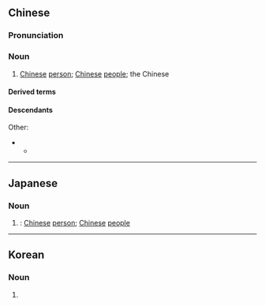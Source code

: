 ==Chinese==
{{zh-forms|s=中国人|type=21|alt=中國儂-costal Min}}

===Pronunciation===
{{zh-pron
|m=Zhōngguórén
|dg=җун1гуй2жын1/җун1гуә2жын1
|c=zung1 gwok3 jan4
|c-t=zuung1 gok2 ngin3
|h=pfs=Chûng-koet-ngìn
|md=Dṳ̆ng-guók-nè̤ng
|mn=Tiong-kok-lâng
|mn-t=dong1 gog4 nang5
|w=1tson koq nyin
|cat=n
}}

===Noun===
{{zh-noun}}

# [[Chinese]] [[person]]; [[Chinese]] [[people]]; the Chinese {{zh-mw|m,c:個}}
#: {{zh-x|外國人 能 做 到，難道 ^中國人 就 做-不{bu}到 嗎？|Foreigners can do it; can't the '''Chinese people''' do it?}}
#: {{zh-x|雖然 我 的 閱讀 水平 很 好，但是 跟 中國人 講話 有點 困難。|Although my reading skills are very good, I have some difficulty conversing with '''Chinese people'''.}}
#: {{zh-x|中國人 發明 了 指南針、火藥、造紙 和 印刷術，被 稱 之 為{wéi} ^中國 ^四 ^大 ^發明。|'''The Chinese''' invented the compass, gunpowder, papermaking and printing. They are known as the Four Great Chinese Inventions.}}

====Derived terms====
{{zh-der|我是中國人}}

====Descendants====
{{CJKV||s=中%国%人|ちゅう%ごく%じん|중국인}}
Other:
* {{desc|clq=1|cpi|Chinaman}}
** {{desc|bor=1|en|Chinaman}}

{{zh-cat|Nationalities}}

----

==Japanese==
{{ja-kanjitab|ちゅう|こく|k2=ごく|じん|yomi=on}}

===Noun===
{{ja-noun|ちゅうごくじん|shin=中国人}}

# {{ja-kyujitai spelling of|中国人}}: [[Chinese]] [[person]]; [[Chinese]] [[people]]

----

==Korean==
{{ko-hanjatab}}

===Noun===
{{ko-noun|hj|rv=|hangeul=중국인}}

# {{hanja form of|중국인|[[Chinese]] people}}
